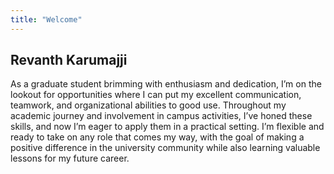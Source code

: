 ---
title: "Welcome"
---

## Revanth Karumajji

As a graduate student brimming with enthusiasm and dedication, I'm on the lookout for opportunities where I can put my excellent communication, teamwork, and organizational abilities to good use. Throughout my academic journey and involvement in campus activities, I've honed these skills, and now I'm eager to apply them in a practical setting. I'm flexible and ready to take on any role that comes my way, with the goal of making a positive difference in the university community while also learning valuable lessons for my future career.
